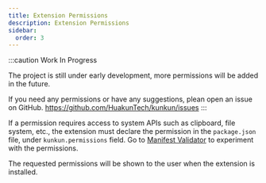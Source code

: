 ```yaml
---
title: Extension Permissions
description: Extension Permissions
sidebar:
  order: 3
---
```


:::caution
Work In Progress

The project is still under early development, more permissions will be added in the future.

If you need any permissions or have any suggestions, plean open an issue on GitHub. https://github.com/HuakunTech/kunkun/issues
:::

If a permission requires access to system APIs such as clipboard, file system, etc.,
the extension must declare the permission in the `package.json` file, under `kunkun.permissions` field.
Go to [Manifest Validator](/developer/manifest) to experiment with the permissions.

The requested permissions will be shown to the user when the extension is installed.


<PermissionExplanation />
